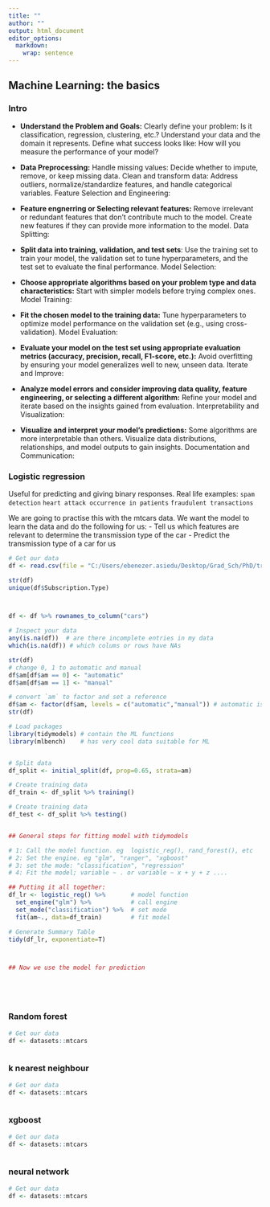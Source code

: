 ---
title: ""
author: ""
output: html_document
editor_options: 
  markdown: 
    wrap: sentence
---

## Machine Learning: the basics {.tabset}

### Intro

-   **Understand the Problem and Goals:** Clearly define your problem: Is it classification, regression, clustering, etc.?
    Understand your data and the domain it represents.
    Define what success looks like: How will you measure the performance of your model?

-   **Data Preprocessing:** Handle missing values: Decide whether to impute, remove, or keep missing data.
    Clean and transform data: Address outliers, normalize/standardize features, and handle categorical variables.
    Feature Selection and Engineering:

-   **Feature engnerring or Selecting relevant features:** Remove irrelevant or redundant features that don't contribute much to the model.
    Create new features if they can provide more information to the model.
    Data Splitting:

-   **Split data into training, validation, and test sets**: Use the training set to train your model, the validation set to tune hyperparameters, and the test set to evaluate the final performance.
    Model Selection:

-   **Choose appropriate algorithms based on your problem type and data characteristics:** Start with simpler models before trying complex ones.
    Model Training:

-   **Fit the chosen model to the training data:** Tune hyperparameters to optimize model performance on the validation set (e.g., using cross-validation).
    Model Evaluation:

-   **Evaluate your model on the test set using appropriate evaluation metrics (accuracy, precision, recall, F1-score, etc.):** Avoid overfitting by ensuring your model generalizes well to new, unseen data.
    Iterate and Improve:

-   **Analyze model errors and consider improving data quality, feature engineering, or selecting a different algorithm:** Refine your model and iterate based on the insights gained from evaluation.
    Interpretability and Visualization:

-   **Visualize and interpret your model's predictions:** Some algorithms are more interpretable than others.
    Visualize data distributions, relationships, and model outputs to gain insights.
    Documentation and Communication:


### Logistic regression

Useful for predicting and giving binary responses.
Real life examples: `spam detection` `heart attack occurrence in patients` `fraudulent transactions`

We are going to practise this with the mtcars data. We want the model to learn the data and do the following for us:
- Tell us which features are relevant to determine the transmission type of the car
- Predict the transmission type of a car for us


```{r}
# Get our data
df <- read.csv(file = "C:/Users/ebenezer.asiedu/Desktop/Grad_Sch/PhD/training/R-miniWorkshop/data/netflix_users.csv")

str(df)
unique(df$Subscription.Type)



df <- df %>% rownames_to_column("cars")

# Inspect your data
any(is.na(df))  # are there incomplete entries in my data
which(is.na(df)) # which colums or rows have NAs

str(df)
# change 0, 1 to automatic and manual
df$am[df$am == 0] <- "automatic"
df$am[df$am == 1] <- "manual"

# convert `am` to factor and set a reference
df$am <- factor(df$am, levels = c("automatic","manual")) # automatic is the reference
str(df)

# Load packages
library(tidymodels) # contain the ML functions
library(mlbench)    # has very cool data suitable for ML


# Split data
df_split <- initial_split(df, prop=0.65, strata=am)

# Create training data
df_train <- df_split %>% training()

# Create training data
df_test <- df_split %>% testing()


## General steps for fitting model with tidymodels

# 1: Call the model function. eg  logistic_reg(), rand_forest(), etc
# 2: Set the engine. eg "glm", "ranger", "xgboost"
# 3: set the mode: "classification", "regression"
# 4: Fit the model; variable ~ . or variable ~ x + y + z ....

## Putting it all together:
df_lr <- logistic_reg() %>%       # model function
  set_engine("glm") %>%           # call engine
  set_mode("classification") %>%  # set mode
  fit(am~., data=df_train)        # fit model

# Generate Summary Table
tidy(df_lr, exponentiate=T)



## Now we use the model for prediction






```

### Random forest

```{r}

# Get our data
df <- datasets::mtcars



```

### k nearest neighbour

```{r}

# Get our data
df <- datasets::mtcars



```

### xgboost

```{r}

# Get our data
df <- datasets::mtcars



```

### neural network

```{r}

# Get our data
df <- datasets::mtcars



```
